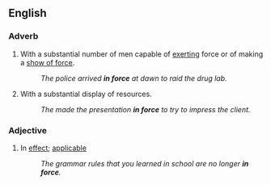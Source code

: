 ==English==

===Adverb===
{{en-adv|pos=[[in]] [[force]]|-}}
# With a substantial number of men capable of [[exerting]] force or of making a [[show of force]].
#: ''The police arrived '''in force''' at dawn to raid the drug lab.''
# With a substantial display of resources.
#: ''The made the presentation '''in force''' to try to impress the client.''

===Adjective===
{{en-adj|pos=[[in]] [[force]]|-}}
# In [[effect]]; [[applicable]]
#: ''The grammar rules that you learned in school are no longer '''in force'''.''